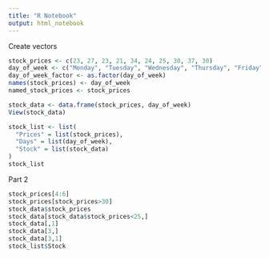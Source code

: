 ```yaml
---
title: "R Notebook"
output: html_notebook
---
```

Create vectors

```r
stock_prices <- c(23, 27, 23, 21, 34, 24, 25, 30, 37, 30)
day_of_week <- c("Monday", "Tuesday", "Wednesday", "Thursday", "Friday", "Monday", "Tuesday", "Wednesday", "Thursday", "Friday")
day_of_week_factor <- as.factor(day_of_week)
names(stock_prices) <- day_of_week
named_stock_prices <- stock_prices
```

```r
stock_data <- data.frame(stock_prices, day_of_week)
View(stock_data)
```

```r
stock_list <- list(
  "Prices" = list(stock_prices),
  "Days" = list(day_of_week), 
  "Stock" = list(stock_data)
)
stock_list
```

Part 2

```r
stock_prices[4:6]
stock_prices[stock_prices>30]
stock_data$stock_prices
stock_data[stock_data$stock_prices<25,]
stock_data[,1]
stock_data[3,]
stock_data[3,1]
stock_list$Stock
```

